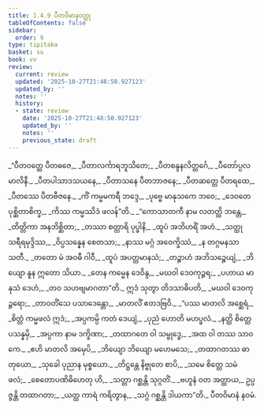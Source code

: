 ```yaml
---
title: 1.4.9 ပီတဝိမာနဝတ္ထု
tableOfContents: false
sidebar:
  order: 9
type: tipitaka
basket: su
book: vv
review:
  current: review
  updated: '2025-10-27T21:48:50.927123'
  updated_by: ''
  notes: ''
  history:
  - state: review
    date: '2025-10-27T21:48:50.927123'
    updated_by: ''
    notes: ''
    previous_state: draft
---
```



<ReviewStatus review={frontmatter.review} showDetails={true} />

<HypothesisAnnotation frontmatter={frontmatter} />

<DynamicBreadcrumb />

<Division number="795" book="vv" e="ch" v="19" p="65">

<Paragraph number="632" type="verses" book="vv">
_“ပီတဝတ္ထေ ပီတဓဇေ,_  
_ပီတာလင်္ကာရဘူသိတေ;_  
_ပီတစန္ဒနလိတ္တင်္ဂေ,_  
_ပီတော်ပ္ပလမာလိနီ._  

</Paragraph>

</Division>
<Division number="796" book="vv" e="ch" v="19" p="65">

<Paragraph number="633" type="verses" book="vv">
_ပီတပါသာဒသယနေ,_  
_ပီတာသနေ ပီတဘာဇနေ;_  
_ပီတဆတ္တေ ပီတရထေ,_  
_ပီတဿေ ပီတဗီဇနေ._  

</Paragraph>

</Division>
<Division number="797" book="vv" e="ch" v="19" p="66">

<Paragraph number="634" type="verses" book="vv">
_ကိံ ကမ္မမကရီ ဘဒ္ဒေ,_  
_ပုဗ္ဗေ မာနုသကေ ဘဝေ;_  
_ဒေဝတေ ပုစ္ဆိတာစိက္ခ,_  
_ကိဿ ကမ္မဿိဒံ ဖလန်”တိ._  

</Paragraph>

</Division>
<Division number="798" book="vv" e="ch" v="19" p="66">

<Paragraph number="635" type="verses" book="vv">
_“ကောသာတကီ နာမ လတတ္ထိ ဘန္တေ,_  
_တိတ္တိကာ အနဘိစ္ဆိတာ;_  
_တဿာ စတ္တာရိ ပုပ္ဖါနိ,_  
_ထူပံ အဘိဟရိံ အဟံ._  

</Paragraph>

</Division>
<Division number="799" book="vv" e="ch" v="19" p="66">

<Paragraph number="636" type="verses" book="vv">
_သတ္ထု သရီရမုဒ္ဒိဿ,_  
_ဝိပ္ပသန္နေန စေတသာ;_  
_နာဿ မဂ္ဂံ အဝေက္ခိဿံ,_  
_န တဂ္ဂမနသာ သတီ._  

</Paragraph>

</Division>
<Division number="800" book="vv" e="ch" v="19" p="66">

<Paragraph number="637" type="verses" book="vv">
_တတော မံ အဝဓီ ဂါဝီ,_  
_ထူပံ အပတ္တမာနသံ;_  
_တဉ္စာဟံ အဘိသဉ္စေယျံ,_  
_ဘိယျော နူန ဣတော သိယာ._  

</Paragraph>

</Division>
<Division number="801" book="vv" e="ch" v="19" p="66">

<Paragraph number="638" type="verses" book="vv">
_တေန ကမ္မေန ဒေဝိန္ဒ,_  
_မဃဝါ ဒေဝကုဉ္ဇရ;_  
_ပဟာယ မာနုသံ ဒေဟံ,_  
_တဝ သဟဗျမာဂတာ”တိ._  

</Paragraph>

</Division>
<Division number="802" book="vv" e="ch" v="19" p="66">

<Paragraph number="639" type="verses" book="vv">
ဣဒံ သုတွာ တိဒသာဓိပတိ,_  
_မဃဝါ ဒေဝကုဉ္ဇရော;_  
_တာဝတိံသေ ပသာဒေန္တော,_  
_မာတလိံ ဧတဒဗြဝိ._  

</Paragraph>

</Division>
<Division number="803" book="vv" e="ch" v="19" p="66">

<Paragraph number="640" type="verses" book="vv">
_“ပဿ မာတလိ အစ္ဆေရံ,_  
_စိတ္တံ ကမ္မဖလံ ဣဒံ;_  
_အပ္ပကမ္ပိ ကတံ ဒေယျံ,_  
_ပုညံ ဟောတိ မဟပ္ဖလံ._  

</Paragraph>

</Division>
<Division number="804" book="vv" e="ch" v="19" p="66">

<Paragraph number="641" type="verses" book="vv">
_နတ္ထိ စိတ္တေ ပသန္နမှိ,_  
_အပ္ပကာ နာမ ဒက္ခိဏာ;_  
_တထာဂတေ ဝါ သမ္ဗုဒ္ဓေ,_  
_အထ ဝါ တဿ သာဝကေ._  

</Paragraph>

</Division>
<Division number="805" book="vv" e="ch" v="19" p="66">

<Paragraph number="642" type="verses" book="vv">
_ဧဟိ မာတလိ အမှေပိ,_  
_ဘိယျော ဘိယျော မဟေမသေ;_  
_တထာဂတဿ ဓာတုယော,_  
_သုခေါ ပုညာန မုစ္စယော._  

</Paragraph>

</Division>
<Division number="806" book="vv" e="ch" v="19" p="66">

<Paragraph number="643" type="verses" book="vv">
_တိဋ္ဌန္တေ နိဗ္ဗုတေ စာပိ,_  
_သမေ စိတ္တေ သမံ ဖလံ;_  
_စေတောပဏိဓိဟေတု ဟိ,_  
_သတ္တာ ဂစ္ဆန္တိ သုဂ္ဂတိံ._  

</Paragraph>

</Division>
<Division number="807" book="vv" e="ch" v="19" p="66">

<Paragraph number="644" type="verses" book="vv">
_ဗဟူနံ ဝတ အတ္ထာယ,_  
ဥပ္ပဇ္ဇန္တိ တထာဂတာ;_  
_ယတ္ထ ကာရံ ကရိတွာန,_  
_သဂ္ဂံ ဂစ္ဆန္တိ ဒါယကာ”တိ._  


</Paragraph>
</Division>

<Paragraph number="645" type="center" book="vv">
ပီတဝိမာနံ နဝမံ.
</Paragraph>